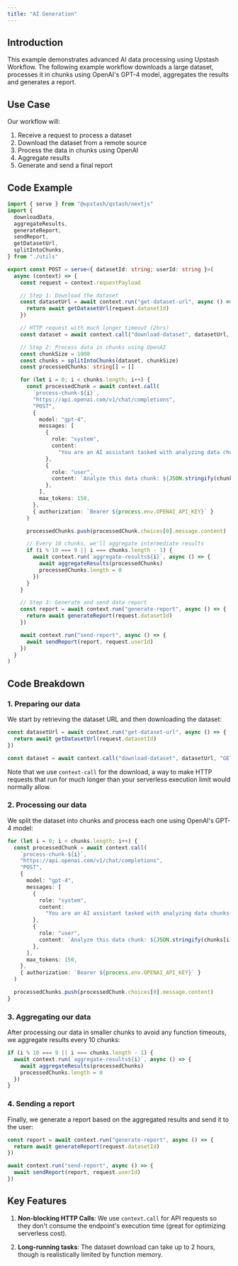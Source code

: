 ```yaml
---
title: "AI Generation"
---
```


## Introduction

This example demonstrates advanced AI data processing using Upstash Workflow. The following example workflow downloads a large dataset, processes it in chunks using OpenAI's GPT-4 model, aggregates the results and generates a report.

## Use Case

Our workflow will:

1. Receive a request to process a dataset
2. Download the dataset from a remote source
3. Process the data in chunks using OpenAI
4. Aggregate results
5. Generate and send a final report

## Code Example

```typescript api/workflow/route.ts
import { serve } from "@upstash/qstash/nextjs"
import {
  downloadData,
  aggregateResults,
  generateReport,
  sendReport,
  getDatasetUrl,
  splitIntoChunks,
} from "./utils"

export const POST = serve<{ datasetId: string; userId: string }>(
  async (context) => {
    const request = context.requestPayload

    // Step 1: Download the dataset
    const datasetUrl = await context.run("get-dataset-url", async () => {
      return await getDatasetUrl(request.datasetId)
    })

    // HTTP request with much longer timeout (2hrs)
    const dataset = await context.call("download-dataset", datasetUrl, "GET")

    // Step 2: Process data in chunks using OpenAI
    const chunkSize = 1000
    const chunks = splitIntoChunks(dataset, chunkSize)
    const processedChunks: string[] = []

    for (let i = 0; i < chunks.length; i++) {
      const processedChunk = await context.call(
        `process-chunk-${i}`,
        "https://api.openai.com/v1/chat/completions",
        "POST",
        {
          model: "gpt-4",
          messages: [
            {
              role: "system",
              content:
                "You are an AI assistant tasked with analyzing data chunks. Provide a brief summary and key insights for the given data.",
            },
            {
              role: "user",
              content: `Analyze this data chunk: ${JSON.stringify(chunks[i])}`,
            },
          ],
          max_tokens: 150,
        },
        { authorization: `Bearer ${process.env.OPENAI_API_KEY}` }
      )

      processedChunks.push(processedChunk.choices[0].message.content)

      // Every 10 chunks, we'll aggregate intermediate results
      if (i % 10 === 9 || i === chunks.length - 1) {
        await context.run(`aggregate-results${i}`, async () => {
          await aggregateResults(processedChunks)
          processedChunks.length = 0
        })
      }
    }

    // Step 3: Generate and send data report
    const report = await context.run("generate-report", async () => {
      return await generateReport(request.datasetId)
    })

    await context.run("send-report", async () => {
      await sendReport(report, request.userId)
    })
  }
)
```

## Code Breakdown

### 1. Preparing our data

We start by retrieving the dataset URL and then downloading the dataset:

```typescript api/workflow/route.ts
const datasetUrl = await context.run("get-dataset-url", async () => {
  return await getDatasetUrl(request.datasetId)
})

const dataset = await context.call("download-dataset", datasetUrl, "GET")
```

Note that we use `context-call` for the download, a way to make HTTP requests that run for much longer than your serverless execution limit would normally allow.

### 2. Processing our data

We split the dataset into chunks and process each one using OpenAI's GPT-4 model:

```typescript api/workflow/route.ts
for (let i = 0; i < chunks.length; i++) {
  const processedChunk = await context.call(
    `process-chunk-${i}`,
    "https://api.openai.com/v1/chat/completions",
    "POST",
    {
      model: "gpt-4",
      messages: [
        {
          role: "system",
          content:
            "You are an AI assistant tasked with analyzing data chunks. Provide a brief summary and key insights for the given data.",
        },
        {
          role: "user",
          content: `Analyze this data chunk: ${JSON.stringify(chunks[i])}`,
        },
      ],
      max_tokens: 150,
    },
    { authorization: `Bearer ${process.env.OPENAI_API_KEY}` }
  )

  processedChunks.push(processedChunk.choices[0].message.content)
}
```

### 3. Aggregating our data

After processing our data in smaller chunks to avoid any function timeouts, we aggregate results every 10 chunks:

```typescript api/workflow/route.ts
if (i % 10 === 9 || i === chunks.length - 1) {
  await context.run(`aggregate-results${i}`, async () => {
    await aggregateResults(processedChunks)
    processedChunks.length = 0
  })
}
```

### 4. Sending a report

Finally, we generate a report based on the aggregated results and send it to the user:

```typescript api/workflow/route.ts
const report = await context.run("generate-report", async () => {
  return await generateReport(request.datasetId)
})

await context.run("send-report", async () => {
  await sendReport(report, request.userId)
})
```

## Key Features

1. **Non-blocking HTTP Calls**: We use `context.call` for API requests so they don't consume the endpoint's execution time (great for optimizing serverless cost).

2. **Long-running tasks**: The dataset download can take up to 2 hours, though is realistically limited by function memory.
